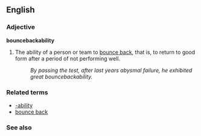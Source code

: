 ==English==

===Adjective===
'''bouncebackability'''

#The ability of a person or team to [[bounce back]], that is, to return to good form after a period of not performing well.
#: ''By passing the test, after last years abysmal failure, he exhibited great bouncebackability.''

===Related terms===
*[[-ability]]
*[[bounce back]]

===See also===
{{pedialite}}